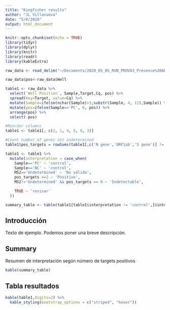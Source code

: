 ```yaml
---
title: "Kingfisher results"
author: "JL Villanueva"
date: "5/6/2020"
output: html_document
---
```


```r
knitr::opts_chunk$set(echo = TRUE)
library(tidyr)
library(dplyr)
library(knitr)
library(readr)
library(kableExtra)

raw_data <- read_delim("~/Documents/2020_05_05_RUN_PROVA3_Presence%20Absence%20Result.csv", ",", escape_double = FALSE, trim_ws = TRUE, skip = 20)

raw_data$pos<-raw_data$Well

table1 <- raw_data %>%
  select(`Well Position`, Sample,Target,Cq, pos) %>%
  spread(key=Target, value=Cq) %>%
  mutate(Sample=ifelse(nchar(Sample)>3,substr(Sample, 4, 12),Sample)) %>%
  mutate(pos=ifelse(Sample=='PC', 0, pos)) %>%
  arrange(pos) %>%
  select(-pos)

#Reorder columns
table1 <- table1[, c(2, 1, 4, 5, 6, 3)]

#Count number of genes not undetermined
table1$pos_targets = rowSums(table1[,c('N gene','ORF1ab','S gene')] != 'Undetermined')

table1 <- table1 %>% 
  mutate(interpretation = case_when(    
    Sample=='PC' ~ 'control',
    Sample=='NC' ~ 'control',
    MS2=='Undetermined' ~ 'No válido',
    pos_targets >=2 ~ 'Positivo',
    MS2!='Undetermined' && pos_targets == 0 ~ 'Indetectable',

    TRUE ~ 'revisar'
  ))

summary_table <- table(table1[table1$interpretation != 'control',]$interpretation, pos_targets = table1[table1$interpretation != 'control',]$pos_targets)

```

## Introducción
Texto de ejemplo. Podemos poner una breve descripción.

## Summary
Resumen de interpretación según número de targets positivos
```r
kable(summary_table)
```

## Tabla resultados
```r
kable(table1,digits=2) %>%
  kable_styling(bootstrap_options = c("striped", "hover"))
```


